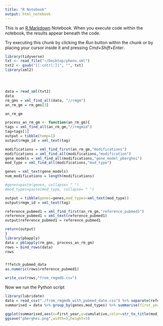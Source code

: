 ```yaml
---
title: "R Notebook"
output: html_notebook
---
```


This is an [R Markdown](http://rmarkdown.rstudio.com) Notebook. When you execute code within the notebook, the results appear beneath the code. 

Try executing this chunk by clicking the *Run* button within the chunk or by placing your cursor inside it and pressing *Cmd+Shift+Enter*. 

```r

library(tidyverse)
txt <- read_file("~/Desktop/pheno.xml")
txt2 <- gsub("[[:cntrl:]]", "", txt)
library(xml2)




data = read_xml(txt2)
data
rm_gms = xml_find_all(data, "//rmgm")
an_rm_gm = rm_gms[3]

an_rm_gm

process_an_rm_gm <- function(an_rm_gm){
tags = xml_find_all(an_rm_gm,"//rmgmid")
tag=tags[1]
output = tibble(temp=1)
output$rmgm_id = xml_text(tag)

modifications = xml_find_first(an_rm_gm,"modifications")
modifications = xml_find_all(modifications,"modification")
gene_models = xml_find_all(modifications,"gene_model_pberghei")
mod_type = xml_find_all(modifications,"mod_type")

genes = xml_text(gene_models)
num_modifications = length(modifications)

#genes=paste(genes, collapse= " ")
#mod_types=paste(mod_type, collapse= " ")

output = tibble(genes=genes,mod_types=xml_text(mod_type))
output$rmgm_id = xml_text(tag)

reference_pubmed1 = xml_find_first(an_rm_gm,"reference_pubmed1")
reference_pubmed1 = xml_text(reference_pubmed1)
output$reference_pubmed1 = reference_pubmed1

return(output)
}
library(pbapply)
data = pblapply(rm_gms, process_an_rm_gm)
rows = bind_rows(data)
rows


??fetch_pubmed_data
as.numeric(rows$reference_pubmed1)

write_csv(rows,"from_rmgmdb.csv")


```

Now we run the Python script

```r
library(lubridate)
data = read_csv("./from_rmgmdb_with_pubmed_date.csv") %>% separate(reference_pubmed_date,into=c("year","month","day")) %>% mutate(year=as.numeric(year))
summarised = data %>% group_by(genes,mod_types) %>% summarise(first_year= min(year,na.rm=TRUE)) %>% filter(!is.infinite(first_year)) %>% arrange(first_year)  %>% group_by(first_year,mod_types) %>% summarise(n=n()) %>% group_by(mod_types) %>% mutate(cumulative=cumsum(n))

ggplot(summarised,aes(x=first_year,y=cumulative,color=str_to_title(mod_types)))+geom_line()+theme_bw()+labs(x="Year of publication",y="Genes with modification reported",color="Modification type")+geom_point()
ggsave("pberghei.png",width=5,height=3)
```
